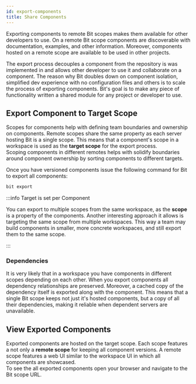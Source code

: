 ```yaml
---
id: export-components
title: Share Components
---
```


Exporting components to remote Bit scopes makes them available for other developers to use. On a remote Bit scope components are discoverable with documentation, examples, and other information. Moreover, components hosted on a remote scope are available to be used in other projects.

The export process decouples a component from the repository is was implemented in and allows other developer to use it and collaborate on a component. The reason why Bit doubles down on component isolation, simplified dev experience with no configuration files and others is to scale the process of exporting components. Bit's goal is to make any piece of functionality written a shared module for any project or developer to use.

## Export Component to Target Scope

Scopes for components help with defining team boundaries and ownership on components. Remote scopes share the same property as each server hosting Bit is a single scope. This means that a component's scope in a workspace is used as the **target scope** for the export process.  
Scoping components in different remotes helps with solidify boundaries around component ownership by sorting components to different targets.

Once you have versioned components issue the following command for Bit to export all components:

```bash
bit export
```

:::info Target is set per Component

You can export to multiple scopes from the same workspace, as the **scope** is a property of the components. Another interesting approach it allows is targeting the same scope from multiple workspaces. This way a team may build components in smaller, more concrete workspaces, and still export them to the same scope.

:::

### Dependencies

It is very likely that in a workspace you have components in different scopes depending on each other. When you export components all dependency relationships are preserved. Moreover, a cached copy of the dependency itself is exported along with the component. This means that a single Bit scope keeps not just it's hosted components, but a copy of all their dependencies, making it reliable when dependent servers are unavailable.

## View Exported Components

Exported components are hosted on the target scope. Each scope features a not only a **remote scope** for keeping all component versions. A remote scope features a web UI similar to the workspace UI in which all components are showcased.  
To see the all exported components open your browser and navigate to the Bit scope URL.
